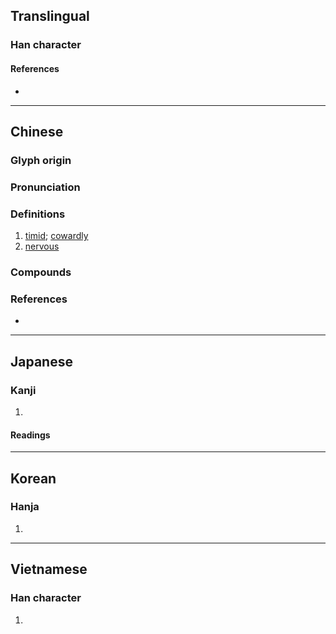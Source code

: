 {{character info/new}}
==Translingual==

===Han character===
{{Han char|rn=61|rad=心|as=05|sn=8|four=94031|canj=PGI|ids=⿰忄去}}

====References====
* {{Han ref|kx=0382.180|dkj=10491|dj=0712.080|hdz=42283.060|uh=602F|ud=24623|bh=A9C4|bd=43460}}

----

==Chinese==
{{zh-forms}}

===Glyph origin===
{{Han etym}}

===Pronunciation===
{{zh-pron
|m=怯
|m-s=
|c=hip3
|c-t=
|g=
|h=pfs=
|j=
|mb=kiĕ
|md=
|mn=khiap
|mn-t=kiab4
|w=
|x=
|mc=y
|oc=y
|cat=a
}}

===Definitions===
{{zh-hanzi}}

# [[timid]]; [[cowardly]]
# [[nervous]]

===Compounds===
{{zh-der|卑怯|心怯|怯場|怯弱|怯懦|畏怯|羞怯|膽怯|露怯|寒怯|恇怯|怯口|怯生生|喬怯|三好兩怯|情怯|怯怯|怯頭怯惱|怯話|怯聲怯氣|怯禮|怯症|怯死|怯憐戶|怯上|不怯氣|怯生|弱怯怯|劣怯|怯怯羞羞|嬌怯怯|嬌怯|怯怯喬喬|勞怯|大勇若怯|怯殼兒|怯陣|怯夫|怯床|小怯大勇|懼怯|瘦怯怯|薄怯怯|脆怯|羞怯怯|退怯怯|薄怯|臨死不怯|近鄉情怯|餒怯|薄薄怯怯|軟怯怯|虛怯}}

===References===
* {{thcwdq}}

----

==Japanese==

===Kanji===
{{ja-kanji|grade=|rs=心05}}

# {{defn|lang=ja|sort=心05}}

====Readings====
{{ja-readings
|goon=こう
|kanon=きょう
|kun=おびえ-る, お-じる, おそ-れる, ひる-む, よわ-い
}}

----

==Korean==

===Hanja===
{{ko-hanja|hangeul=겁|eumhun=|rv=geop|mr=kŏp|y=kep}}

# {{defn|lang=ko|sort=心05}}

----

==Vietnamese==

===Han character===
{{vi-hantu|[[khiếp]], [[khép]]|rs=心05}}

# {{defn|lang=vi}}

{{cln|vi|Han tu}}